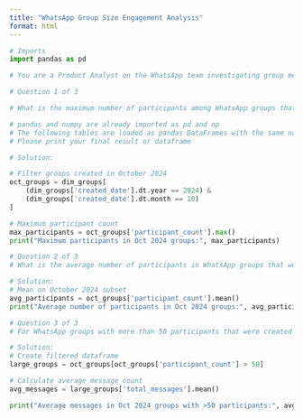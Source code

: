 ```yaml
---
title: "WhatsApp Group Size Engagement Analysis"
format: html
---
```


```python
# Imports
import pandas as pd
```

```python

# You are a Product Analyst on the WhatsApp team investigating group messaging dynamics. Your team wants to understand how large groups are being used and their messaging patterns. You'll leverage data to uncover insights about group participation and communication behaviors.

# Question 1 of 3

# What is the maximum number of participants among WhatsApp groups that were created in October 2024? This metric will help us understand the largest group size available.

# pandas and numpy are already imported as pd and np
# The following tables are loaded as pandas DataFrames with the same names: dim_groups
# Please print your final result or dataframe

# Solution:

# Filter groups created in October 2024
oct_groups = dim_groups[
    (dim_groups['created_date'].dt.year == 2024) &
    (dim_groups['created_date'].dt.month == 10)
]

# Maximum participant count
max_participants = oct_groups['participant_count'].max()
print("Maximum participants in Oct 2024 groups:", max_participants)

```

```python
# Question 2 of 3
# What is the average number of participants in WhatsApp groups that were created in October 2024? This number will indicate the typical group size and inform our group messaging feature considerations.

# Solution:
# Mean on October 2024 subset
avg_participants = oct_groups['participant_count'].mean()
print("Average number of participants in Oct 2024 groups:", avg_participants)
```

```python
# Question 3 of 3
# For WhatsApp groups with more than 50 participants that were created in October 2024, what is the average number of messages sent? This insight will help assess engagement in larger groups and support recommendations for group messaging features.

# Solution:
# Create filtered dataframe
large_groups = oct_groups[oct_groups['participant_count'] > 50]

# Calculate average message count
avg_messages = large_groups['total_messages'].mean()

print("Average messages in Oct 2024 groups with >50 participants:", avg_messages)
```